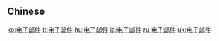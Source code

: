 {{also|電子郵件}}
==Chinese==
{{zh-see|電子郵件}}

[[ko:电子邮件]]
[[lt:电子邮件]]
[[hu:电子邮件]]
[[ja:电子邮件]]
[[ru:电子邮件]]
[[uk:电子邮件]]
